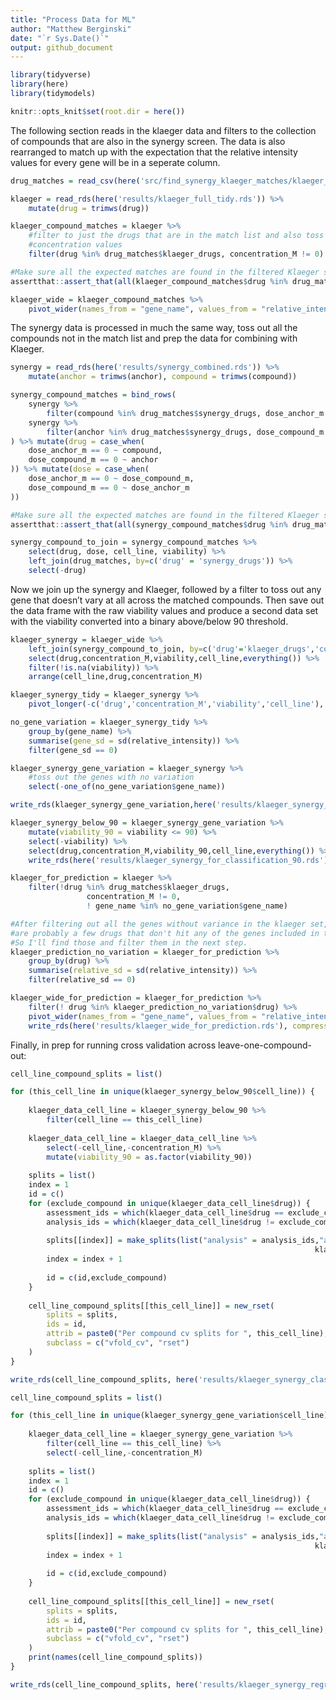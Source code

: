 ```yaml
---
title: "Process Data for ML"
author: "Matthew Berginski"
date: "`r Sys.Date()`"
output: github_document
---
```


```r
library(tidyverse)
library(here)
library(tidymodels)

knitr::opts_knit$set(root.dir = here())
```

The following section reads in the klaeger data and filters to the collection of compounds that are also in the synergy screen. The data is also rearranged to match up with the expectation that the relative intensity values for every gene will be in a seperate column.

```r
drug_matches = read_csv(here('src/find_synergy_klaeger_matches/klaeger_synergy_drug_matches.csv'))

klaeger = read_rds(here('results/klaeger_full_tidy.rds')) %>%
	mutate(drug = trimws(drug))

klaeger_compound_matches = klaeger %>%
	#filter to just the drugs that are in the match list and also toss out the zero
	#concentration values
	filter(drug %in% drug_matches$klaeger_drugs, concentration_M != 0)

#Make sure all the expected matches are found in the filtered Klaeger set
assertthat::assert_that(all(klaeger_compound_matches$drug %in% drug_matches$klaeger_drugs))

klaeger_wide = klaeger_compound_matches %>%
	pivot_wider(names_from = "gene_name", values_from = "relative_intensity")


```

The synergy data is processed in much the same way, toss out all the compounds not in the match list and prep the data for combining with Klaeger.

```r
synergy = read_rds(here('results/synergy_combined.rds')) %>%
	mutate(anchor = trimws(anchor), compound = trimws(compound))

synergy_compound_matches = bind_rows(
	synergy %>%
		filter(compound %in% drug_matches$synergy_drugs, dose_anchor_m == 0, dose_compound_m != 0),
	synergy %>%
		filter(anchor %in% drug_matches$synergy_drugs, dose_compound_m == 0, dose_anchor_m != 0)
) %>% mutate(drug = case_when(
	dose_anchor_m == 0 ~ compound,
	dose_compound_m == 0 ~ anchor
)) %>% mutate(dose = case_when(
	dose_anchor_m == 0 ~ dose_compound_m,
	dose_compound_m == 0 ~ dose_anchor_m
))

#Make sure all the expected matches are found in the filtered Klaeger set
assertthat::assert_that(all(synergy_compound_matches$drug %in% drug_matches$synergy_drugs))

synergy_compound_to_join = synergy_compound_matches %>%
	select(drug, dose, cell_line, viability) %>%
	left_join(drug_matches, by=c('drug' = 'synergy_drugs')) %>%
	select(-drug)
```
Now we join up the synergy and Klaeger, followed by a filter to toss out any gene that doesn't vary at all across the matched compounds. Then save out the data frame with the raw viability values and produce a second data set with the viability converted into a binary above/below 90 threshold.

```r
klaeger_synergy = klaeger_wide %>%
	left_join(synergy_compound_to_join, by=c('drug'='klaeger_drugs','concentration_M'='dose')) %>%
	select(drug,concentration_M,viability,cell_line,everything()) %>%
	filter(!is.na(viability)) %>% 
	arrange(cell_line,drug,concentration_M)

klaeger_synergy_tidy = klaeger_synergy %>%
	pivot_longer(-c('drug','concentration_M','viability','cell_line'), names_to = "gene_name", values_to = 'relative_intensity')

no_gene_variation = klaeger_synergy_tidy %>%
	group_by(gene_name) %>%
	summarise(gene_sd = sd(relative_intensity)) %>%
	filter(gene_sd == 0)

klaeger_synergy_gene_variation = klaeger_synergy %>%
	#toss out the genes with no variation
	select(-one_of(no_gene_variation$gene_name))

write_rds(klaeger_synergy_gene_variation,here('results/klaeger_synergy_for_regression.rds'), compress='gz')

klaeger_synergy_below_90 = klaeger_synergy_gene_variation %>%
	mutate(viability_90 = viability <= 90) %>%
	select(-viability) %>%
	select(drug,concentration_M,viability_90,cell_line,everything()) %>% 
	write_rds(here('results/klaeger_synergy_for_classification_90.rds'), compress='gz')

klaeger_for_prediction = klaeger %>% 
	filter(!drug %in% drug_matches$klaeger_drugs, 
				 concentration_M != 0,
				 ! gene_name %in% no_gene_variation$gene_name)

#After filtering out all the genes without variance in the klaeger set, there
#are probably a few drugs that don't hit any of the genes included in the model.
#So I'll find those and filter them in the next step.
klaeger_prediction_no_variation = klaeger_for_prediction %>% 
	group_by(drug) %>% 
	summarise(relative_sd = sd(relative_intensity)) %>% 
	filter(relative_sd == 0)

klaeger_wide_for_prediction = klaeger_for_prediction %>%
	filter(! drug %in% klaeger_prediction_no_variation$drug) %>%
	pivot_wider(names_from = "gene_name", values_from = "relative_intensity") %>%
	write_rds(here('results/klaeger_wide_for_prediction.rds'), compress='gz')
```

Finally, in prep for running cross validation across leave-one-compound-out:

```r
cell_line_compound_splits = list()

for (this_cell_line in unique(klaeger_synergy_below_90$cell_line)) {
	
	klaeger_data_cell_line = klaeger_synergy_below_90 %>%
		filter(cell_line == this_cell_line)
	
	klaeger_data_cell_line = klaeger_data_cell_line %>%
		select(-cell_line,-concentration_M) %>%
		mutate(viability_90 = as.factor(viability_90))
	
	splits = list()
	index = 1
	id = c()
	for (exclude_compound in unique(klaeger_data_cell_line$drug)) {
		assessment_ids = which(klaeger_data_cell_line$drug == exclude_compound)
		analysis_ids = which(klaeger_data_cell_line$drug != exclude_compound)
		
		splits[[index]] = make_splits(list("analysis" = analysis_ids,"assessment" = assessment_ids),
																	klaeger_data_cell_line %>% select(-drug))
		index = index + 1
		
		id = c(id,exclude_compound)
	}
	
	cell_line_compound_splits[[this_cell_line]] = new_rset(
		splits = splits,
		ids = id,
		attrib = paste0("Per compound cv splits for ", this_cell_line),
		subclass = c("vfold_cv", "rset")
	)
}

write_rds(cell_line_compound_splits, here('results/klaeger_synergy_classification_90_CV_split.rds'), compress = 'gz')
```

```r
cell_line_compound_splits = list()

for (this_cell_line in unique(klaeger_synergy_gene_variation$cell_line)) {
	
	klaeger_data_cell_line = klaeger_synergy_gene_variation %>%
		filter(cell_line == this_cell_line) %>%
		select(-cell_line,-concentration_M)
	
	splits = list()
	index = 1
	id = c()
	for (exclude_compound in unique(klaeger_data_cell_line$drug)) {
		assessment_ids = which(klaeger_data_cell_line$drug == exclude_compound)
		analysis_ids = which(klaeger_data_cell_line$drug != exclude_compound)
		
		splits[[index]] = make_splits(list("analysis" = analysis_ids,"assessment" = assessment_ids),
																	klaeger_data_cell_line %>% select(-drug))
		index = index + 1
		
		id = c(id,exclude_compound)
	}
	
	cell_line_compound_splits[[this_cell_line]] = new_rset(
		splits = splits,
		ids = id,
		attrib = paste0("Per compound cv splits for ", this_cell_line),
		subclass = c("vfold_cv", "rset")
	)
	print(names(cell_line_compound_splits))
}

write_rds(cell_line_compound_splits, here('results/klaeger_synergy_regression_CV_split.rds'), compress = 'gz')
```